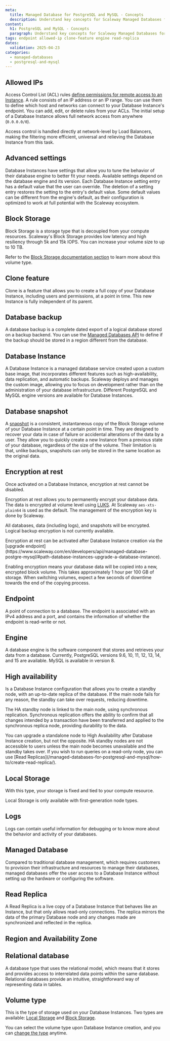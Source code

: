 ```yaml
---
meta:
  title: Managed Database for PostgreSQL and MySQL - Concepts
  description: Understand key concepts for Scaleway Managed Databases for PostgreSQL and MySQL.
content:
  h1: PostgreSQL and MySQL - Concepts
  paragraph: Understand key concepts for Scaleway Managed Databases for PostgreSQL and MySQL.
tags: endpoint allowed-ip clone-feature engine read-replica
dates:
  validation: 2025-04-23
categories:
  - managed-databases
  - postgresql-and-mysql
---
```



## Allowed IPs

Access Control List (ACL) rules [define permissions for remote access to an Instance](/managed-databases-for-postgresql-and-mysql/how-to/manage-allowed-ip-addresses/). A rule consists of an IP address or an IP range. You can use them to define which host and networks can connect to your Database Instance's endpoint. You can add, edit, or delete rules from your ACLs. The initial setup of a Database Instance allows full network access from anywhere (`0.0.0.0/0`).

Access control is handled directly at network-level by Load Balancers, making the filtering more efficient, universal and relieving the Database Instance from this task.

## Advanced settings

Database Instances have settings that allow you to tune the behavior of their database engine to better fit your needs. Available settings depend on the database engine and its version. Each Database Instance setting entry has a default value that the user can override. The deletion of a setting entry restores the setting to the entry's default value. Some default values can be different from the engine's default, as their configuration is optimized to work at full potential with the Scaleway ecosystem.

## Block Storage

Block Storage is a storage type that is decoupled from your compute resources. Scaleway's Block Storage provides low latency and high resiliency through 5k and 15k IOPS. You can increase your volume size to up to 10 TB.

Refer to the [Block Storage documentation section](/block-storage/concepts/) to learn more about this volume type.

## Clone feature

Clone is a feature that allows you to create a full copy of your Database Instance, including users and permissions, at a point in time. This new Instance is fully independent of its parent.

## Database backup

A database backup is a complete dated export of a logical database stored on a backup backend. You can use the [Managed Databases API](https://www.scaleway.com/en/developers/api/managed-database-postgre-mysql/#path-backups-create-a-database-backup) to define if the backup should be stored in a region different from the database.

## Database Instance

A Database Instance is a managed database service created upon a custom base image, that incorporates different features such as high-availability, data replication, and automatic backups. Scaleway deploys and manages the custom image, allowing you to focus on development rather than on the administration of your database infrastructure. Different PostgreSQL and MySQL engine versions are available for Database Instances.

## Database snapshot

A [snapshot](/managed-databases-for-postgresql-and-mysql/how-to/manage-snapshots/) is a consistent, instantaneous copy of the Block Storage volume of your Database Instance at a certain point in time. They are designed to recover your data in case of failure or accidental alterations of the data by a user. They allow you to quickly create a new Instance from a previous state of your database, regardless of the size of the volume. Their limitation is that, unlike backups, snapshots can only be stored in the same location as the original data.

## Encryption at rest

<Message type="important">
Once activated on a Database Instance, encryption at rest cannot be disabled.
</Message>

Encryption at rest allows you to permanently encrypt your database data. The data is encrypted at volume level using [LUKS](https://en.wikipedia.org/wiki/Linux_Unified_Key_Setup). At Scaleway `aes-xts-plain64` is used as the default. The management of the encryption key is done by Scaleway.

All databases, data (including logs), and snapshots will be encrypted. Logical backup encryption is not currently available.

<Message type="note">
Encryption at rest can be activated after Database Instance creation via the [upgrade endpoint](https://www.scaleway.com/en/developers/api/managed-database-postgre-mysql/#path-database-instances-upgrade-a-database-instance).
</Message>

Enabling encryption means your database data will be copied into a new, encrypted block volume. This takes approximately 1 hour per 100 GB of storage. When switching volumes, expect a few seconds of downtime towards the end of the copying process.


## Endpoint

A point of connection to a database. The endpoint is associated with an IPv4 address and a port, and contains the information of whether the endpoint is read-write or not.

## Engine

A database engine is the software component that stores and retrieves your data from a database. Currently, PostgreSQL versions 9.6, 10, 11, 12, 13, 14, and 15 are available. MySQL is available in version 8.

## High availability

Is a Database Instance configuration that allows you to create a standby node, with an up-to-date replica of the database. If the main node fails for any reason, the standby can take over requests, reducing downtime.

The HA standby node is linked to the main node, using synchronous replication. Synchronous replication offers the ability to confirm that all changes intended by a transaction have been transferred and applied to the synchronous replica node, providing durability to the data.

<Message type="important">
  You can upgrade a standalone node to High Availability after Database Instance creation, but not the opposite.
</Message>

<Message type="note">
  HA standby nodes are not accessible to users unless the main node becomes unavailable and the standby takes over. If you wish to run queries on a read-only node, you can use [Read Replicas](/managed-databases-for-postgresql-and-mysql/how-to/create-read-replica/).
</Message>

## Local Storage

With this type, your storage is fixed and tied to your compute resource.

<Message type="note">
  Local Storage is only available with first-generation node types.
</Message>

## Logs

Logs can contain useful information for debugging or to know more about the behavior and activity of your databases.

## Managed Database

Compared to traditional database management, which requires customers to provision their infrastructure and resources to manage their databases, managed databases offer the user access to a Database Instance without setting up the hardware or configuring the software.

## Read Replica

A Read Replica is a live copy of a Database Instance that behaves like an Instance, but that only allows read-only connections. The replica mirrors the data of the primary Database node and any changes made are synchronized and reflected in the replica.

## Region and Availability Zone

<RegionAndAz />

## Relational database

A database type that uses the relational model, which means that it stores and provides access to interrelated data points within the same database. Relational databases provide an intuitive, straightforward way of representing data in tables.

## Volume type

This is the type of storage used on your Database Instances. Two types are available: [Local Storage](#local-storage) and [Block Storage](#block-storage).

You can select the volume type upon Database Instance creation, and you can [change the type](/managed-databases-for-postgresql-and-mysql/how-to/change-volume-type/) anytime.